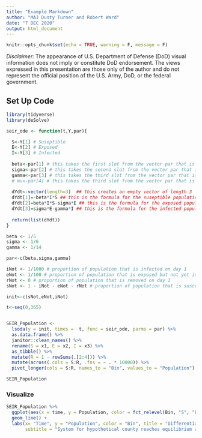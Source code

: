 ```yaml
---
title: "Example Markdown"
author: "MAJ Dusty Turner and Robert Ward"
date: "7 DEC 2020"
output: html_document
---
```


```r
knitr::opts_chunk$set(echo = TRUE, warning = F, message = F)
```

*Disclaimer:*  The appearance of U.S. Department of Defense (DoD) visual information does not imply or constitute DoD endorsement.  The views expressed in this presentation are those only of the author and do not represent the official position of the U.S. Army, DoD, or the federal government.

## Set Up Code

```r
library(tidyverse)
library(deSolve)

seir_ode <- function(t,Y,par){

  S<-Y[1] # Suseptible
  E<-Y[2] # Exposed 
  I<-Y[3] # Infected
  
  beta<-par[1] # this takes the first slot from the vector par that is passed in - it changes every time
  sigma<-par[2] # this takes the second slot from the vector par that is passed in - it remains constant
  gamma<-par[3] # this takes the third slot from the vector par that is passed in - it remains constant
  # mu<-par[4] # this takes the third slot from the vector par that is passed in - it remains constant
  
  dYdt<-vector(length=3)  ## this creates an empty vector of length 3
  dYdt[1]=-beta*I*S ## this is the formula for the suseptible population after the first step of the SEIR
  dYdt[2]=beta*I*S-sigma*E ## this is the formula for the exposed population after the first step of the SEIR
  dYdt[3]=sigma*E-gamma*I ## this is the formula for the infected population after the first step of the SEIR
  
  return(list(dYdt))
}

beta <- 1/5
sigma <- 1/6
gamma <- 1/14

par<-c(beta,sigma,gamma)

iNot <- 1/1000 # proportion of population that is infected on day 1
eNot <- 1/100 # proportion of population that is exposed but not yet infected on day 1
rNot <- 0 # proportion of population that is removed on day 1
sNot <- 1 - iNot - eNot - rNot # proportion of population that is susceptible on day 1

init<-c(sNot,eNot,iNot)

t<-seq(0,365)


SEIR_Population <- 
  lsoda(y = init, times =  t, func = seir_ode, parms = par) %>% 
  as.data.frame() %>%
  janitor::clean_names() %>%
  rename(S = x1, E = x2, I = x3) %>%
  as_tibble() %>%
  mutate(R = 1 - rowSums(.[2:4])) %>%
  mutate(across(.cols = S:R, .fns = ~ . * 10000)) %>% 
  pivot_longer(cols = S:R, names_to = "Bin", values_to = "Population") 

SEIR_Population
```

### Visualize

```r
SEIR_Population %>%
  ggplot(aes(x = time, y = Population, color = fct_relevel(Bin, "S", "E", "I", "R"))) +
  geom_line() +
  labs(x= "Time", y = "Population", color = "Bin", title = "Differential Equations with SEIR",
       subtitle = "System for hypothetical county reaches equilibrium around day 200")
```

